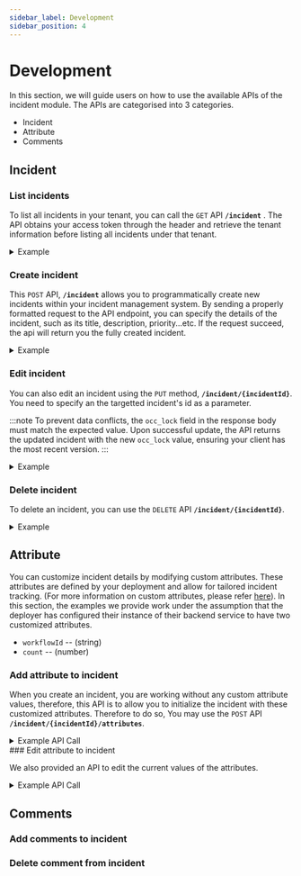 ```yaml
---
sidebar_label: Development
sidebar_position: 4
---
```


# Development

In this section, we will guide users on how to use the available APIs of the incident module. The APIs are categorised into 3 categories.

- Incident
- Attribute
- Comments

## Incident

### List incidents

To list all incidents in your tenant, you can call the `GET` API **`/incident`** . The API obtains your access token through the header and retrieve the tenant information before listing all incidents under that tenant.

 <details>
 <summary> Example   </summary>
 
#### Javascript/Typescript
```typescript title="GET /v1/incident" showLineNumbers
const response = await fetch(`${incidentEndpoint}/v1/incident`);
const responseData = await response.json();
```

#### Response

```json
{
   "data": {
       "incidents": [
           {
               "id": "e322ab0e-07b3-49bd-b904-7014512032e3",
               "name": "Another Security Breach",
               "status": "NEW",
               "type": "OTHERS",
               "date": "2024-11-11T10:57:27Z",
               "description": "Unauthorized access to sensitive customer data through a phishing email.",
               "reported_by": "John Doe",
               "attributes": null,
               "location": "",
               "severity": "CRITICAL",
               "next_update": 0,
               "resolved_date": null,
               "backdated": false,
               "created_at": "2025-01-21T07:19:33.802185Z",
               "created_by": "System Admin",
               "updated_at": "2025-01-22T01:59:59.759264Z",
               "updated_by": "System Admin",
               "tenant_id": "bec379e8-21e6-46af-a836-5e528b43108e",
               "occ_lock": 1
           },
           ...
       ],
       "total": 5
   }
}
```

</details>

### Create incident

This `POST` API, **`/incident`** allows you to programmatically create new incidents within your incident management system. By sending a properly formatted request to the API endpoint, you can specify the details of the incident, such as its title, description, priority...etc.
If the request succeed, the api will return you the fully created incident.

<details>
  <summary>Example  </summary>
   #### Javascript/Typescript
  ```typescript title="POST /v1/incident" showLineNumbers
  const response = await fetch(`${incidentEndpoint}/v1/incident`, body: JSON.stringify(myNewIncident));
  const responseData = await response.json();
  ```

#### Request

```json
{
  "name": "Another Security Breach", // required
  "status": "NEW", //required
  "type": "OTHERS", //required
  "date": "2024-11-11T10:57:27+08:00", //required
  "description": "Unauthorized access to sensitive customer data through a phishing email.", //required
  "reported_by": "John Doe", //required
  "location": "",
  "severity": "",
  "next_update": 0,
  "resolved_date": null,
  "backdated": false
}
```

#### Response

```json
{
  "data": {
    "id": "031312c3-8288-4266-bccb-72e4949118aa",
    "name": "Another Security Breach",
    "status": "NEW",
    "type": "OTHERS",
    "date": "2024-11-11T10:57:27+08:00",
    "description": "Unauthorized access to sensitive customer data through a phishing email.",
    "reported_by": "John Doe",
    "location": "",
    "severity": "",
    "next_update": 0,
    "resolved_date": null,
    "backdated": false,
    "created_at": "2025-01-22T06:31:00.251946177Z",
    "created_by": "System Admin",
    "updated_by": "System Admin",
    "updated_at": "2025-01-22T06:31:00.251946177Z",
    "tenant_id": "bec379e8-21e6-46af-a836-5e528b43108e",
    "occ_lock": 0
  },
  "sent_at": "2025-01-22T06:31:00Z"
}
```

</details>

### Edit incident

You can also edit an incident using the `PUT` method, **`/incident/{incidentId}`**. You need to
specify an the targetted incident's id as a parameter.

:::note
To prevent data conflicts, the `occ_lock` field in the response body must match the expected value. Upon successful update,
the API returns the updated incident with the new `occ_lock` value, ensuring your client has the most recent version.
:::

<details>
  <summary>Example  </summary>
#### Javascript/Typescript
   ```typescript title="PUT /v1/incident" showLineNumbers
const response = await fetch(`${incidentEndpoint}/v1/incident`);
const responseData = await response.json(); 
  ```

#### Request

```json title="JSON"
{
  "name": "Server Outage in Data Center A",
  "status": "OPEN",
  "type": "SYSTEM_FAILURE",
  "date": "2024-11-22T15:30:00+08:00",
  "description": "Multiple servers in Data Center A experienced a sudden loss of power, impacting several critical applications.",
  "reported_by": "System Monitor",
  "location": "Data Center A",
  "severity": "MAJOR",
  "next_update": 1674521800, // Unix timestamp for 2023-01-23T00:00:00Z
  "resolved_date": null,
  "backdated": false,
  "occ_lock": 0 // Initial occ_lock value set to 0
}
```

#### Response

```json title="JSON"
{
  "name": "Server Outage in Data Center A",
  "status": "OPEN",
  "type": "SYSTEM_FAILURE",
  "date": "2024-11-22T15:30:00+08:00",
  "description": "Multiple servers in Data Center A experienced a sudden loss of power, impacting several critical applications.",
  "reported_by": "System Monitor",
  "location": "Data Center A",
  "severity": "MAJOR",
  "next_update": 1674521800, // Unix timestamp for 2023-01-23T00:00:00Z
  "resolved_date": null,
  "backdated": false,
  "occ_lock": 1 // occ_lock value incremented by 1
}
```

</details>

### Delete incident

To delete an incident, you can use the `DELETE` API **`/incident/{incidentId}`**.

<details>
  <summary>Example  </summary>
  #### Javascript/Typescript
   ```typescript title="POST /v1/incident" showLineNumbers
  const toBoDeletedIncidentId = "abcd-12345-0000-1" const response = await fetch(`$
  {incidentEndpoint}/v1/incident/${toBoDeletedIncidentId}`, body:
  JSON.stringify(myNewIncident)); const responseData = await response.json();
  ```
</details>


## Attribute

You can customize incident details by modifying custom attributes. These attributes are defined by your deployment and allow for tailored incident tracking. (For more information on custom attributes, please refer [here](./configuration.md)).
In this section, the examples we provide work under the assumption that the deployer has configured their instance of their backend service to have two customized attributes.

- `workflowId` -- (string)
- `count` -- (number)

### Add attribute to incident

When you create an incident, you are working without any custom attribute values, therefore, this API is to allow you to initialize the incident with these customized attributes. Therefore to do so,
You may use the `POST` API **`/incident/{incidentId}/attributes`**.

<details>
    <summary>Example API Call</summary>

#### Javascript/Typescript
```typescript title="POST /v1/incident" showLineNumbers
const incidentId = "INCIDENT_0001"
const response = await fetch(`${incidentEndpoint}/v1/incident/${incidentId}`, body:
JSON.stringify(myNewIncident)); const responseData = await response.json();
```
  

#### Request
```json title="JSON"
{
  "name": "workflowId",
  "value": "9fdad2ec-5323-41a2-888d-91591d35a3bb"
}
```
On succession, the incident object will be updated with the value attached to the `attribute` field. when 
retrieving the incident.

```json title="JSON"
{
    "id": "INCIDENT_0001",
    "attribute": {
        "workflowId": "9fdad2ec-5323-41a2-888d-91591d35a3bb"
    }
}
```

</details>
### Edit attribute to incident

We also provided an API to edit the current values of the attributes.

<details>
    <summary>Example API Call</summary>

#### Javascript/Typescript
```typescript title="POST /v1/incident" showLineNumbers
const incidentId = "INCIDENT_0001"
const response = await fetch(`${incidentEndpoint}/v1/incident/${incidentId}`, body:
JSON.stringify(myNewIncident)); const responseData = await response.json();
```
  

#### Request
```json title="JSON"
{
  "name": "workflowId",
  "value": "9fdad2ec-5323-41a2-888d-91591d35a3bb"
}
```
On succession, the incident object will be updated with the value attached to the `attribute` field. when 
retrieving the incident.

```json title="JSON"
{
    "id": "INCIDENT_0001",
    ...
    "attribute": {
        "workflowId": "9fdad2ec-5323-41a2-888d-91591d35a3bb"
    }
    ...
}
```

</details>

## Comments

### Add comments to incident

### Delete comment from incident
